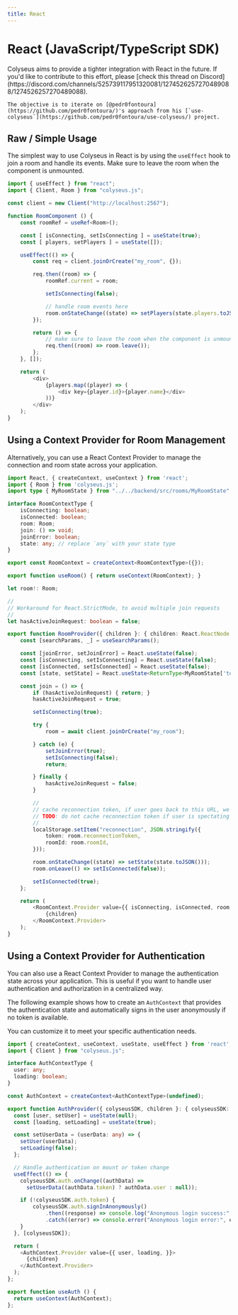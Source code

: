 ```yaml
---
title: React
---
```


# React (JavaScript/TypeScript SDK)

<Callout type="warning">
    Colyseus aims to provide a tighter integration with React in the future. If you'd like to contribute to this effort, please [check this thread on Discord](https://discord.com/channels/525739117951320081/1274526257270489088/1274526257270489088).

    The objective is to iterate on [@pedr0fontoura](https://github.com/pedr0fontoura/)'s approach from his [`use-colyseus`](https://github.com/pedr0fontoura/use-colyseus/) project.
</Callout>

## Raw / Simple Usage

The simplest way to use Colyseus in React is by using the `useEffect` hook to join a room and handle its events. Make sure to leave the room when the component is unmounted.

```typescript filename="RoomComponent.tsx"
import { useEffect } from "react";
import { Client, Room } from "colyseus.js";

const client = new Client("http://localhost:2567");

function RoomComponent () {
	const roomRef = useRef<Room>();

    const [ isConnecting, setIsConnecting ] = useState(true);
    const [ players, setPlayers ] = useState([]);

	useEffect(() => {
		const req = client.joinOrCreate("my_room", {});

		req.then((room) => {
			roomRef.current = room;

			setIsConnecting(false);

            // handle room events here
			room.onStateChange((state) => setPlayers(state.players.toJSON()));
		});

		return () => {
            // make sure to leave the room when the component is unmounted
			req.then((room) => room.leave());
		};
	}, []);

    return (
        <div>
            {players.map((player) => (
                <div key={player.id}>{player.name}</div>
            ))}
        </div>
    );
}
```

## Using a Context Provider for Room Management

Alternatively, you can use a React Context Provider to manage the connection and room state across your application.

```typescript filename="RoomContext.tsx"
import React, { createContext, useContext } from 'react';
import { Room } from 'colyseus.js';
import type { MyRoomState } from "../../backend/src/rooms/MyRoomState";

interface RoomContextType {
    isConnecting: boolean;
    isConnected: boolean;
    room: Room;
    join: () => void;
    joinError: boolean;
    state: any; // replace `any` with your state type
}

export const RoomContext = createContext<RoomContextType>({});

export function useRoom() { return useContext(RoomContext); }

let room!: Room;

//
// Workaround for React.StrictMode, to avoid multiple join requests
//
let hasActiveJoinRequest: boolean = false;

export function RoomProvider({ children }: { children: React.ReactNode }) {
    const [searchParams, _] = useSearchParams();

    const [joinError, setJoinError] = React.useState(false);
    const [isConnecting, setIsConnecting] = React.useState(false);
    const [isConnected, setIsConnected] = React.useState(false);
    const [state, setState] = React.useState<ReturnType<MyRoomState['toJSON']>>(undefined)

    const join = () => {
        if (hasActiveJoinRequest) { return; }
        hasActiveJoinRequest = true;

        setIsConnecting(true);

        try {
            room = await client.joinOrCreate("my_room");

        } catch (e) {
            setJoinError(true);
            setIsConnecting(false);
            return;

        } finally {
            hasActiveJoinRequest = false;
        }

        //
        // cache reconnection token, if user goes back to this URL, we can try re-connect to the room.
        // TODO: do not cache reconnection token if user is spectating
        //
        localStorage.setItem("reconnection", JSON.stringify({
            token: room.reconnectionToken,
            roomId: room.roomId,
        }));

        room.onStateChange((state) => setState(state.toJSON()));
        room.onLeave(() => setIsConnected(false));

        setIsConnected(true);
    };

    return (
        <RoomContext.Provider value={{ isConnecting, isConnected, room, join, joinError, state }}>
            {children}
        </RoomContext.Provider>
    );
}
```

## Using a Context Provider for Authentication

You can also use a React Context Provider to manage the authentication state across your application. This is useful if you want to handle user authentication and authorization in a centralized way.

The following example shows how to create an `AuthContext` that provides the authentication state and automatically signs in the user anonymously if no token is available.

You can customize it to meet your specific authentication needs.

```typescript filename="AuthContext.tsx"
import { createContext, useContext, useState, useEffect } from 'react';
import { Client } from "colyseus.js";

interface AuthContextType {
  user: any;
  loading: boolean;
}

const AuthContext = createContext<AuthContextType>(undefined);

export function AuthProvider({ colyseusSDK, children }: { colyseusSDK: Client, children: React.ReactNode }) {
  const [user, setUser] = useState(null);
  const [loading, setLoading] = useState(true);

  const setUserData = (userData: any) => {
    setUser(userData);
    setLoading(false);
  };

  // Handle authentication on mount or token change
  useEffect(() => {
    colyseusSDK.auth.onChange((authData) =>
      setUserData((authData.token) ? authData.user : null));

    if (!colyseusSDK.auth.token) {
        colyseusSDK.auth.signInAnonymously()
            .then((response) => console.log("Anonymous login success:", response))
            .catch((error) => console.error("Anonymous login error:", error));
    }
  }, [colyseusSDK]);

  return (
    <AuthContext.Provider value={{ user, loading, }}>
      {children}
    </AuthContext.Provider>
  );
};

export function useAuth () {
  return useContext(AuthContext);
};
```
